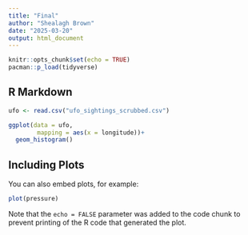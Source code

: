 ```yaml
---
title: "Final"
author: "Shealagh Brown"
date: "2025-03-20"
output: html_document
---
```


```r
knitr::opts_chunk$set(echo = TRUE)
pacman::p_load(tidyverse)
```

## R Markdown


```r
ufo <- read.csv("ufo_sightings_scrubbed.csv")

ggplot(data = ufo,
        mapping = aes(x = longitude))+
  geom_histogram()
```

## Including Plots

You can also embed plots, for example:

```r
plot(pressure)
```

Note that the `echo = FALSE` parameter was added to the code chunk to prevent printing of the R code that generated the plot.
